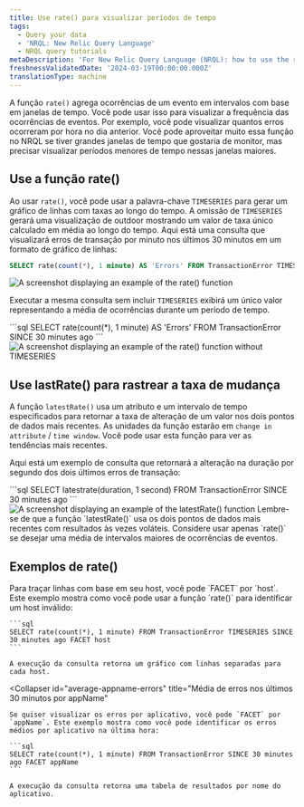 ```yaml
---
title: Use rate() para visualizar períodos de tempo
tags:
  - Query your data
  - 'NRQL: New Relic Query Language'
  - NRQL query tutorials
metaDescription: 'For New Relic Query Language (NRQL): how to use the rate() function to visualize event occurrences over a set period of time.'
freshnessValidatedDate: '2024-03-19T00:00:00.000Z'
translationType: machine
---
```





A função `rate()` agrega ocorrências de um evento em intervalos com base em janelas de tempo. Você pode usar isso para visualizar a frequência das ocorrências de eventos. Por exemplo, você pode visualizar quantos erros ocorreram por hora no dia anterior. Você pode aproveitar muito essa função no NRQL se tiver grandes janelas de tempo que gostaria de monitor, mas precisar visualizar períodos menores de tempo nessas janelas maiores.

## Use a função rate()

Ao usar `rate()`, você pode usar a palavra-chave `TIMESERIES` para gerar um gráfico de linhas com taxas ao longo do tempo. A omissão de `TIMESERIES` gerará uma visualização de outdoor mostrando um valor de taxa único calculado em média ao longo do tempo. Aqui está uma consulta que visualizará erros de transação por minuto nos últimos 30 minutos em um formato de gráfico de linhas:

```sql
SELECT rate(count(*), 1 minute) AS 'Errors' FROM TransactionError TIMESERIES SINCE 30 minutes ago
```

<img
  title="Rate function with time series"
  alt="A screenshot displaying an example of the rate() function"
  src={exampleRateFunction}
/>

Executar a mesma consulta sem incluir `TIMESERIES` exibirá um único valor representando a média de ocorrências durante um período de tempo.

<SideBySide>
  <Side>
    ```sql
    SELECT rate(count(*), 1 minute) AS 'Errors' FROM TransactionError SINCE 30 minutes ago
    ```
  </Side>

  <Side>
    <img
      title="Rate function without time series"
      alt="A screenshot displaying an example of the rate() function without TIMESERIES"
      src={exampleRateFunctionNoTimeseries}
    />
  </Side>
</SideBySide>

## Use lastRate() para rastrear a taxa de mudança

A função `latestRate()` usa um atributo e um intervalo de tempo especificados para retornar a taxa de alteração de um valor nos dois pontos de dados mais recentes. As unidades da função estarão em `change in attribute` / `time window`. Você pode usar esta função para ver as tendências mais recentes.

Aqui está um exemplo de consulta que retornará a alteração na duração por segundo dos dois últimos erros de transação:

<SideBySide>
  <Side>
    ```sql
    SELECT latestrate(duration, 1 second) FROM TransactionError SINCE 30 minutes ago
    ```
  </Side>

  <Side>
    <img
      title="Latestrate function"
      alt="A screenshot displaying an example of the latestRate() function"
      src={exampleLatestRateFunction}
    />
  </Side>
</SideBySide>

<Callout variant="important">
  Lembre-se de que a função `latestRate()` usa os dois pontos de dados mais recentes com resultados às vezes voláteis. Considere usar apenas `rate()` se desejar uma média de intervalos maiores de ocorrências de eventos.
</Callout>

## Exemplos de rate()

<CollapserGroup>
  <Collapser
    id="error-by-hostname"
    title="Visualize a taxa de erros por host"
  >
    Para traçar linhas com base em seu host, você pode `FACET` por `host`. Este exemplo mostra como você pode usar a função `rate()` para identificar um host inválido:

    ```sql
    SELECT rate(count(*), 1 minute) FROM TransactionError TIMESERIES SINCE 30 minutes ago FACET host
    ```

    A execução da consulta retorna um gráfico com linhas separadas para cada host.
  </Collapser>

  <Collapser
    id="average-appname-errors"
    title="Média de erros nos últimos 30 minutos por appName"
  >
    Se quiser visualizar os erros por aplicativo, você pode `FACET` por `appName`. Este exemplo mostra como você pode identificar os erros médios por aplicativo na última hora:

    ```sql
    SELECT rate(count(*), 1 minute) FROM TransactionError SINCE 30 minutes ago FACET appName
    ```

    A execução da consulta retorna uma tabela de resultados por nome do aplicativo.
  </Collapser>
</CollapserGroup>